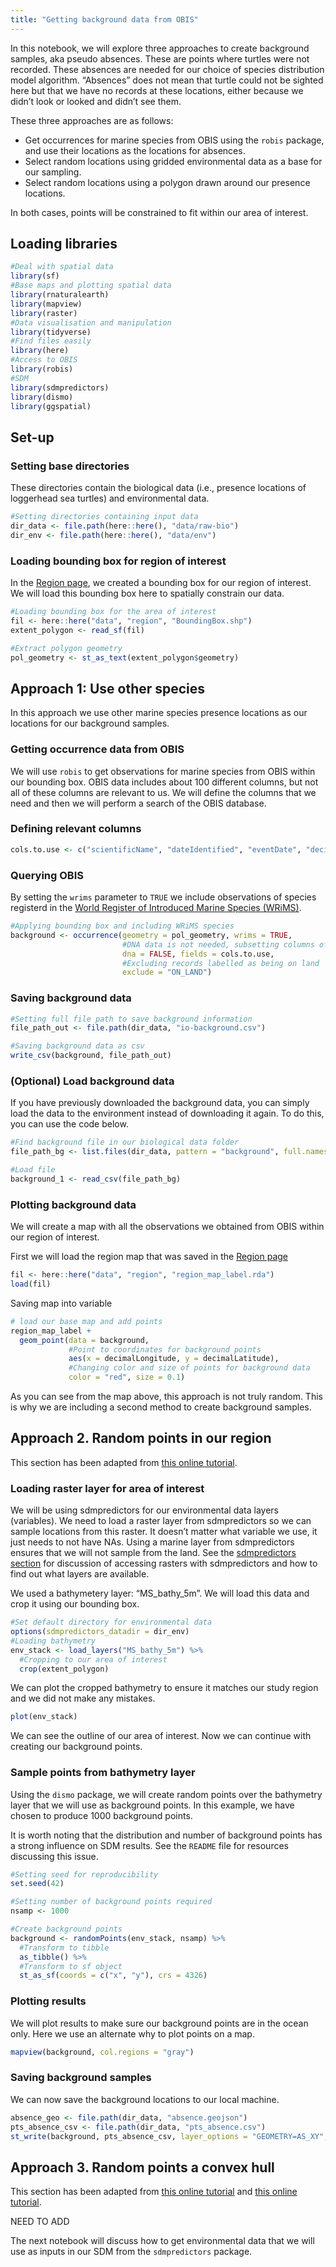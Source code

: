 ```yaml
---
title: "Getting background data from OBIS"
---
```


In this notebook, we will explore three approaches to create background samples, aka pseudo absences. These are points where turtles were not recorded. These absences are needed for our choice of species distribution model algorithm. "Absences" does not mean that turtle could not be sighted here but that we have no records at these locations, either because we didn't look or looked and didn't see them.
  
These three approaches are as follows:  

- Get occurrences for marine species from OBIS using the `robis` package, and use their locations as the locations for absences. 
- Select random locations using gridded environmental data as a base for our sampling.  
- Select random locations using a polygon drawn around our presence locations.  

In both cases, points will be constrained to fit within our area of interest.  
  
## Loading libraries

```r
#Deal with spatial data
library(sf)
#Base maps and plotting spatial data
library(rnaturalearth)
library(mapview)
library(raster)
#Data visualisation and manipulation
library(tidyverse)
#Find files easily
library(here)
#Access to OBIS
library(robis)
#SDM
library(sdmpredictors)
library(dismo)
library(ggspatial)
```

## Set-up
### Setting base directories
These directories contain the biological data (i.e., presence locations of loggerhead sea turtles) and environmental data.  
  
```r
#Setting directories containing input data
dir_data <- file.path(here::here(), "data/raw-bio")
dir_env <- file.path(here::here(), "data/env")
```

### Loading bounding box for region of interest
In the [Region page](tutorial/Region.html), we created a bounding box for our region of interest. We will load this bounding box here to spatially constrain our data.

```r
#Loading bounding box for the area of interest
fil <- here::here("data", "region", "BoundingBox.shp")
extent_polygon <- read_sf(fil)

#Extract polygon geometry 
pol_geometry <- st_as_text(extent_polygon$geometry)
```
    
## Approach 1: Use other species

In this approach we use other marine species presence locations as our locations for our background samples.

### Getting occurrence data from OBIS
We will use `robis` to get observations for marine species from OBIS within our bounding box. OBIS data includes about 100 different columns, but not all of these columns are relevant to us. We will define the columns that we need and then we will perform a search of the OBIS database.  
  
### Defining relevant columns
```r
cols.to.use <- c("scientificName", "dateIdentified", "eventDate", "decimalLatitude", "decimalLongitude", "coordinateUncertaintyInMeters", "bathymetry",  "shoredistance", "sst", "sss")
```
  
### Querying OBIS
By setting the `wrims` parameter to `TRUE` we include observations of species registerd in the [World Register of Introduced Marine Species (WRiMS)](https://www.marinespecies.org/introduced/index.php).  
  
```r
#Applying bounding box and including WRiMS species
background <- occurrence(geometry = pol_geometry, wrims = TRUE, 
                         #DNA data is not needed, subsetting columns of interest
                         dna = FALSE, fields = cols.to.use,
                         #Excluding records labelled as being on land
                         exclude = "ON_LAND")
```

### Saving background data
```r
#Setting full file path to save background information
file_path_out <- file.path(dir_data, "io-background.csv")

#Saving background data as csv
write_csv(background, file_path_out)
```
  
### (Optional) Load background data
If you have previously downloaded the background data, you can simply load the data to the environment instead of downloading it again. To do this, you can use the code below.  
  
```r
#Find background file in our biological data folder
file_path_bg <- list.files(dir_data, pattern = "background", full.names = TRUE)

#Load file
background_1 <- read_csv(file_path_bg)
```
  
### Plotting background data
We will create a map with all the observations we obtained from OBIS within our region of interest.  
  
First we will load the region map that was saved in the [Region page](tutorial/00_Region.Rmd)
```r
fil <- here::here("data", "region", "region_map_label.rda")
load(fil)
```

Saving map into variable
```r
# load our base map and add points
region_map_label +
  geom_point(data = background, 
             #Point to coordinates for background points
             aes(x = decimalLongitude, y = decimalLatitude), 
             #Changing color and size of points for background data
             color = "red", size = 0.1)
```
  
As you can see from the map above, this approach is not truly random. This is why we are including a second method to create background samples.

## Approach 2. Random points in our region
This section has been adapted from  [this online tutorial](https://bbest.github.io/eds232-ml/lab1a_sdm-explore.html).  
  
### Loading raster layer for area of interest

We will be using sdmpredictors for our environmental data layers (variables). We need to load a raster layer from sdmpredictors so we can sample locations from this raster. It doesn't matter what variable we use, it just needs to not have NAs. Using a marine layer from sdmpredictors ensures that we will not sample from the land. See the [sdmpredictors section](tutorial/03_sdmpredictors-variables.html) for discussion of accessing rasters with sdmpredictors and how to find out what layers are available.

We used a bathymetery layer: "MS_bathy_5m". We will load this data and crop it using our bounding box. 
  
```r
#Set default directory for environmental data
options(sdmpredictors_datadir = dir_env)
#Loading bathymetry
env_stack <- load_layers("MS_bathy_5m") %>% 
  #Cropping to our area of interest
  crop(extent_polygon)
```
  
We can plot the cropped bathymetry to ensure it matches our study region and we did not make any mistakes.
  
```r
plot(env_stack)
```
  
We can see the outline of our area of interest. Now we can continue with creating our background points.
  
### Sample points from bathymetry layer
Using the `dismo` package, we will create random points over the bathymetry layer that we will use as background points. In this example, we have chosen to produce 1000 background points.  
  
It is worth noting that the distribution and number of background points has a strong influence on SDM results. See the `README` file for resources discussing this issue.   
  
```r
#Setting seed for reproducibility
set.seed(42)

#Setting number of background points required
nsamp <- 1000

#Create background points
background <- randomPoints(env_stack, nsamp) %>% 
  #Transform to tibble
  as_tibble() %>% 
  #Transform to sf object
  st_as_sf(coords = c("x", "y"), crs = 4326)
```

### Plotting results
We will plot results to make sure our background points are in the ocean only. Here we use an alternate why to plot points on a map.
  
```r
mapview(background, col.regions = "gray")
```
    
### Saving background samples
We can now save the background locations to our local machine.  
    
```r
absence_geo <- file.path(dir_data, "absence.geojson")
pts_absence_csv <- file.path(dir_data, "pts_absence.csv")
st_write(background, pts_absence_csv, layer_options = "GEOMETRY=AS_XY", append = FALSE)
```
  
## Approach 3. Random points a convex hull
This section has been adapted from  [this online tutorial](https://bbest.github.io/eds232-ml/lab1a_sdm-explore.html) and [this online tutorial](https://github.com/BigelowLab/maxnet/wiki/stars).

NEED TO ADD

The next notebook will discuss how to get environmental data that we will use as inputs in our SDM from the `sdmpredictors` package.  
  
